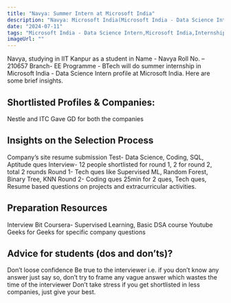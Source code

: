 ```yaml
---
title: "Navya: Summer Intern at Microsoft India"
description: "Navya: Microsoft India(Microsoft India - Data Science Intern)"
date: "2024-07-11"
tags: "Microsoft India - Data Science Intern,Microsoft India,Internship"
imageUrl: ""
---
```


Navya, studying in IIT Kanpur as a  student in Name - Navya Roll No. – 210657 Branch- EE Programme - BTech will do
 summer internship in Microsoft India - Data Science Intern profile at Microsoft India. Here are some brief
insights.

## Shortlisted Profiles & Companies:
Nestle and ITC Gave GD for both the companies

## Insights on the Selection Process
Company’s site resume submission Test- Data Science, Coding, SQL, Aptitude ques Interview- 12 people shortlisted for round 1, 2 for round 2, total 2 rounds Round 1- Tech ques like Supervised ML, Random Forest, Binary Tree, KNN Round 2- Coding ques 25min for 2 ques, Tech ques, Resume based questions on projects and extracurricular activities.

##  Preparation Resources
Interview Bit Coursera- Supervised Learning, Basic DSA course Youtube Geeks for Geeks for specific company questions

## Advice for students (dos and don’ts)? 
Don’t loose confidence Be true to the interviewer i.e. if you don’t know any answer just say so, don’t try to frame any vague answer which wastes the time of the interviewer Don’t take stress if you get shortlisted in less companies, just give your best.

